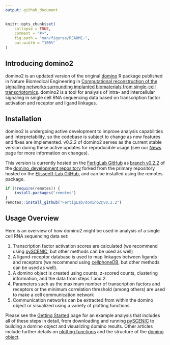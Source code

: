 ```yaml
---
output: github_document
---
```


<!-- index.md is generated from index.Rmd. Please edit that file -->

```r
knitr::opts_chunk$set(
    collapse = TRUE,
    comment = "#>",
    fig.path = "man/figures/README-",
    out.width = "100%"
)
```

## Introducing domino2

domino2 is an updated version of the original [domino](https://github.com/Elisseeff-Lab/domino) R package published in Nature Biomedical Engineering in [Computational reconstruction of the signalling networks surrounding implanted biomaterials from single-cell transcriptomics](https://doi.org/10.1038/s41551-021-00770-5). domino2 is a tool for analysis of intra- and intercellular signaling in single cell RNA sequencing data based on transcription factor activation and receptor and ligand linkages.

## Installation

domino2 is undergoing active development to improve analysis capabilities and interpretability, so the codebase is subject to change as new features and fixes are implemented. v0.2.2 of domino2 serves as the current stable version during these active updates for reproducible usage (see our [News](NEWS.md) page for more information on changes).

This version is currently hosted on the [FertigLab GitHub](https://github.com/FertigLab) as [branch v0.2.2](https://github.com/FertigLab/domino2/tree/v0.2.2) of the [domino_development repository](https://github.com/FertigLab/domino2) forked from the primary repository hosted on the [Elisseeff-Lab GitHub](https://github.com/Elisseeff-Lab/domino), and can be installed using the remotes package.

```r
if (!require(remotes)) {
    install.packages("remotes")
}
remotes::install_github("FertigLab/domino2@v0.2.2")
```

## Usage Overview

Here is an overview of how domino2 might be used in analysis of a single cell RNA sequencing data set:

1. Transcription factor activation scores are calculated (we recommend using [pySCENIC](https://pyscenic.readthedocs.io/en/latest/), but other methods can be used as well)
2. A ligand-receptor database is used to map linkages between ligands and receptors (we recommend using [cellphoneDB](https://www.cellphonedb.org/), but other methods can be used as well).
3. A domino object is created using counts, z-scored counts, clustering information, and the data from steps 1 and 2.
4. Parameters such as the maximum number of transcription factors and receptors or the minimum correlation threshold (among others) are used to make a cell communication network
5. Communication networks can be extracted from within the domino object or visualized using a variety of plotting functions

Please see the [Getting Started](vignette("domino2")) page for an example analysis that includes all of these steps in detail, from downloading and running [pySCENIC](https://pyscenic.readthedocs.io/en/latest/) to building a domino object and visualizing domino results. Other articles include further details on [plotting functions](vignette("plotting_vignette")) and the structure of the [domino object](vignette("domino_object_vignette")).
